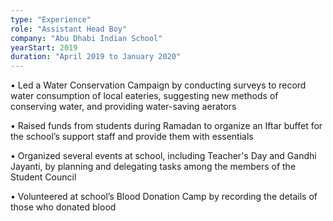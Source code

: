 ```yaml
---
type: "Experience"
role: "Assistant Head Boy"
company: "Abu Dhabi Indian School"
yearStart: 2019
duration: "April 2019 to January 2020"
---
```

• Led a Water Conservation Campaign by conducting surveys to record water consumption of local eateries, suggesting new methods of conserving water, and providing water-saving aerators

• Raised funds from students during Ramadan to organize an Iftar buffet for the school’s support staff and provide them with essentials

• Organized several events at school, including Teacher's Day and Gandhi Jayanti, by planning and delegating tasks among the members of the Student Council

• Volunteered at school’s Blood Donation Camp by recording the details of those who donated blood
